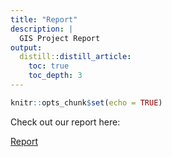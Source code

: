 ```yaml
---
title: "Report"
description: |
  GIS Project Report
output: 
  distill::distill_article:
    toc: true
    toc_depth: 3
---
```


```r
knitr::opts_chunk$set(echo = TRUE)
```

Check out our report here:

[Report](https://docs.google.com/document/d/13V6LrphOoKGFe6g9McHAKHi2kOyaiaaXUaS2X3hOntI/edit?usp=sharing)



